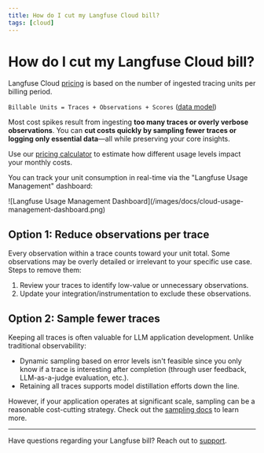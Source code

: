 ```yaml
---
title: How do I cut my Langfuse Cloud bill?
tags: [cloud]
---
```


# How do I cut my Langfuse Cloud bill?

Langfuse Cloud [pricing](/pricing) is based on the number of ingested tracing units per billing period.

`Billable Units = Traces + Observations + Scores` ([data model](/docs/tracing-data-model))

Most cost spikes result from ingesting **too many traces or overly verbose observations**.
You can **cut costs quickly by sampling fewer traces or logging only essential data**—all while preserving your core insights.

Use our [pricing calculator](/pricing?calculatorOpen=true) to estimate how different usage levels impact your monthly costs.

You can track your unit consumption in real-time via the "Langfuse Usage Management" dashboard:

<Frame>
  ![Langfuse Usage Management
  Dashboard](/images/docs/cloud-usage-management-dashboard.png)
</Frame>

## Option 1: Reduce observations per trace

Every observation within a trace counts toward your unit total. Some observations may be overly detailed or irrelevant to your specific use case. Steps to remove them:

1. Review your traces to identify low-value or unnecessary observations.
2. Update your integration/instrumentation to exclude these observations.

## Option 2: Sample fewer traces

Keeping all traces is often valuable for LLM application development. Unlike traditional observability:

- Dynamic sampling based on error levels isn't feasible since you only know if a trace is interesting after completion (through user feedback, LLM-as-a-judge evaluation, etc.).
- Retaining all traces supports model distillation efforts down the line.

However, if your application operates at significant scale, sampling can be a reasonable cost-cutting strategy. Check out the [sampling docs](/docs/tracing-features/sampling) to learn more.

---

Have questions regarding your Langfuse bill? Reach out to [support](/support).
